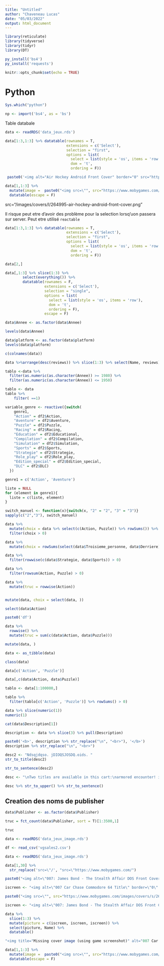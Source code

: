 ```yaml
---
title: "Untitled"
author: "Chaveneau Lucas"
date: "05/03/2022"
output: html_document
---
```


```r
library(reticulate)
library(tidyverse)
library(tidyr)
library(DT)
```

```r
py_install('bs4')
py_install('requests')
```


```r
knitr::opts_chunk$set(echo = TRUE)
```

# Python

```r
Sys.which("python")
```


```r
np <- import('bs4', as = 'bs')
```



########################## Table databale ############################



```r
data <- readRDS('data_jeux.rds')
```


```r
data[1:3,1:3] %>% datatable(rownames = T,
                            extensions = c('Select'),
                            selection = "first",
                            options = list(
                              select = list(style = 'os', items = 'row'), 
                              dom = 't',
                              ordering = F)) 
```


```r
 paste0('<img alt="Air Hockey Android Front Cover" border="0" src="https://www.mobygames.com/images/covers/s/264995-air-hockey-android-front-cover.jpg" height="120" width="120">')
```




```r
data[1,1:3] %>%
  mutate(image =  paste0("<img src=\"", src="https://www.mobygames.com/images/covers/s/264995-air-hockey-android-front-cover.jpg", "\" height=\"80\" data-toggle=\"tooltip\" data-placement=\"right\" title=\"", "bijo", "\"></img>")) %>% 
  datatable(escape = F)
```
 src="/images/covers/l/264995-air-hockey-android-front-cover.png"
 
 Il risque peut etre d'avoir des problème pour la selection lorsq'uon passera sur server. Peut etre utilisé `reactable`
 
```r
data[1:3,1:3] %>% datatable(rownames = T,
                            extensions = c('Select'),
                            selection = "first",
                            options = list(
                              select = list(style = 'os', items = 'row'), 
                              dom = 't',
                              ordering = F)) 
```
 
```r
data[2,]
```
 
```r
data[,1:3] %>% slice(1:3) %>%
        select(everything()) %>% 
        datatable(rownames = F,
                  extensions = c('Select'),
                  selection = "single",
                  options = list(
                    select = list(style = 'os', items = 'row'), 
                    dom = 't',
                    ordering = F),
                  escape = F) 
```
 
```r
data$Annee <- as.factor(data$Annee)
```

```r
levels(data$Annee)
```

```r
data$platform <- as.factor(data$platform)
levels(data$platform)
```
 
 
```r
c(colnames(data))
```
 
```r
data %>%arrange(desc(reviews)) %>% slice(1:3) %>% select(Name, reviews)
```
 
```r
tablo <-data %>%
  filter(as.numeric(as.character(Annee)) >= 1980) %>%
  filter(as.numeric(as.character(Annee)) <= 1950)
```
 
```r
tablo <- data
tablo %>% 
    filter( ==1)
```

```r
variable_genre <- reactive({switch(
    genre1,
    "Action" = df2$Action,
    "Aventure" = df2$Aventure,
    "Puzzle" = df2$Puzzle,
    "Racing" = df2$Racing,
    "Education" = df2$Educational,
    "Compilation" = df2$Compilation,
    "Simulation" = df2$Simulation,
    "Sports" = df2$Sports,
    "Strategie" = df2$Strategie,
    "Role_play" = df2$Role_play,
    "Edition_special" = df2$Edition_special,
    "DLC" = df2$DLC)
  }) 
```

```r
genre1 = c('Action', 'Aventure')
```

```r
liste = NULL
for (element in genre1){
  liste = c(liste, element)
}
```


```r

switch_manuel <- function(x){switch(x, "2" = "2", "3" = "3")}
sapply(c("2","3"), switch_manuel)
```

```r
data %>% 
  mutate(choix = data %>% select(c(Action, Puzzle)) %>% rowSums()) %>% 
  filter(choix > 0)

data %>% 
  mutate(choix = rowSums(select(data$Troisieme_personne, data$Derriere)))

data %>% 
  filter(rowwise(c(data$Strategie, data$Sports)) > 0)

data %>% 
  filter(rowsum(Action, Puzzle) > 0)

data %>% 
  mutate(truc = rowwise(Action))
```

```r

```


```r
mutate(data, choix = select(data, ))
```

```r
select(data$Action)
```

```r
paste0('df')
```
```r
data %>% 
  rowwise() %>% 
  mutate(truc = sum(c(data$Action, data$Puzzle)))
```

```r
mutate(data, )
```

```r
data <- as_tibble(data)
```

```r
class(data)
```
```r
data[c('Action', 'Puzzle')]
```
```r
data[,c(data$Action, data$Puzzle)]
```

```r
tablo <- data[1:100000,]
```


```r
tablo %>% 
  filter(tablo[c('Action', 'Puzzle')] %>% rowSums() > 0)
```

```r
data %>% slice(numeric(1))
numeric(1)
```

```r
cat(data$Description[1])
```
```r
description <- data %>% slice(3) %>% pull(Description)
```

```r
paste0('<b>', description %>% str_replace("\n", "<br>"), '</b>')
description %>% str_replace("\n", "<br>")
```

```r
desc2 <- "Ndsqjdqso. jDIOQSJOSDQ.oids. "
str_to_title(desc2)
```

```r
str_to_sentence(desc2)
```

```r
desc <- "\nTwo titles are available in this cart:\narmored encounter! is a clone of atari's combat. two players control tanks and try to shoot each other the most in a time limit of three minutes. each tank has 20 rounds of ammunition. the last three rounds will change color, warning the player the ammunition is low. this game offers 12 variations, selected by the alphanumeric keys:\n(pressing a): plays over open country using cannon.\n(pressing b): plays over hilly terrain (simple bars) with cannon.\n(pressing c): plays over mountainous terrain (complex barriers) with cannon.\n(pressing d): open country with guided missiles.\n(pressing e): simple barriers with guided missiles.\n(pressing f): complex barriers with guided missiles.\n(pressing g): plays over open country with minefields (represented by x's on the screen - if a tank hits one of them, a point is scored to the adversary) and cannon.\n(pressing h): simple barriers with minefields and cannon.\n(pressing i): complex barriers with minefields and cannon.\n(pressing j): open country - minefields - guided missiles.\n(pressing k): simple barriers - minefields - guided missiles.\n(pressing l): complex barriers - minefields - guided missiles.\n\n\nsub chase! features a hawk hunter-killer jet against a shark missile-launching submarine. one player controls the jet, which scrolls left, and the other controls the submarine, which scrolls right. while neutral ships sail on the water surface, the players have to shoot each other the most in a time limit of three minutes. each hit on the enemy scores one point to the player and each hit on the neutral vessels subtracts one point. there are three game variations, selected by the numeric keys:(pressing 1): guided missiles with rear launch pattern.\n(pressing 2): unguided missiles with rear launch pattern.\n(pressing 3): guided missiles with forward launch pattern.\n[edit description]"

```


```r
desc %>% str_to_upper() %>% str_to_sentence()
```

## Creation des noms de publisher 

```r
data$Publisher <- as.factor(data$Publisher)
```

```r
truc = fct_count(data$Publisher, sort = T)[1:3500,1]
```

```r
truc
```

```r
data <- readRDS('data_jeux_image.rds')
```


```r
df <- read_csv('vgsales2.csv')
```

```r
data <- readRDS('data_jeux_image.rds')
```


```r
data[1,30] %>% 
  str_replace('src=\"/', "src=\"https://www.mobygames.com/")
```
```r
paste0("<img alt=\"007: James Bond - The Stealth Affair DOS Front Cover\" border=\"0\" height=\"150\" src=\"https://www.mobygames.com/images/covers/s/261101-007-james-bond-the-stealth-affair-dos-front-cover.jpg\" width=\"120\"/>")
```


```r
iscreen <- "<img alt=\"007 Car Chase Commodore 64 Title\" border=\"0\" height=\"112\" src=\"https://www.mobygames.com/images/shots/s/311197-007-car-chase-commodore-64-screenshot-title.jpg\" title=\"Missing cover image (using game screenshot)\" width=\"160\">"
```

```r
paste0("<img src=\"", src="https://www.mobygames.com/images/covers/s/264995-air-hockey-android-front-cover.jpg", "\" height=\"80\" data-toggle=\"tooltip\" data-placement=\"right\" title=\"", "bijo", "\"></img>")
```


```r
iscreen <- "<img alt=\"007: James Bond - The Stealth Affair DOS Front Cover\" border=\"0\" height=\"150\" src=\"https://www.mobygames.com/images/covers/s/261101-007-james-bond-the-stealth-affair-dos-front-cover.jpg\" width=\"120\"/>"
```


```r


data %>% 
  slice(1:3) %>% 
  mutate(picture = c(iscreen, iscreen, iscreen)) %>% 
  select(picture, Name) %>% 
  datatable()
```

```r
"<img title="Missing cover image (using game screenshot)" alt="007 Car Chase Commodore 64 Title" border="0" src="/images/shots/s/311197-007-car-chase-commodore-64-screenshot-title.jpg" height="112" width="160">"
```



```r
data[1,1:3] %>%
  mutate(image =  paste0("<img src=\"", src="https://www.mobygames.com/images/covers/s/264995-air-hockey-android-front-cover.jpg", "\" height=\"80\" data-toggle=\"tooltip\" data-placement=\"right\" title=\"", "bijo", "\"></img>")) %>% 
  datatable(escape = F)
```

